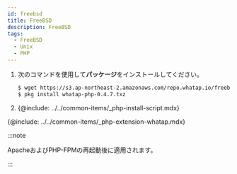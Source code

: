 ```yaml
---
id: freebsd
title: FreeBSD
description: FreeBSD
tags:
  - FreeBSD
  - Unix
  - PHP
---
```


1.  次のコマンドを使用して**パッケージ**をインストールしてください。

    ```bash title=SH
    $ wget https://s3.ap-northeast-2.amazonaws.com/repo.whatap.io/freebsd/10/whatap-php-0.4.7.txz
    $ pkg install whatap-php-0.4.7.txz
    ```

2.  {@include: ../../common-items/_php-install-script.mdx}

{@include: ../../common-items/_php-extension-whatap.mdx}  

:::note

ApacheおよびPHP-FPMの再起動後に適用されます。

:::
